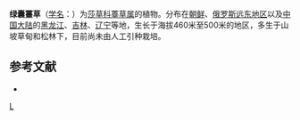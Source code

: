 {{Speciesbox 
| genus = Carex
| species = hypochlora
| authority = Freyn
}}
'''绿囊薹草'''（[[学名|学名]]：{{lang|la|''Carex hypochlora''}}）为[[莎草科|莎草科]][[薹草属|薹草属]]的植物。分布在[[朝鲜|朝鲜]]、[[俄罗斯远东地区|俄罗斯远东地区]]以及[[中国大陆|中国大陆]]的[[黑龙江|黑龙江]]、[[吉林|吉林]]、[[辽宁|辽宁]]等地，生长于海拔460米至500米的地区，多生于山坡草甸和松林下，目前尚未由人工引种栽培。

== 参考文献 ==
<div class="references-small">
* {{cite web| url =http://www.bioinfo.cn/db05/KmzwSpecies.php?action=view&id=6702| title =绿囊薹草| work =《中国高等植物数据库全库》| publisher =中国科学院微生物研究所| author =昆明植物研究所| accessdate =2009-02-24| deadurl =yes| archiveurl =https://web.archive.org/web/20160305010104/http://www.bioinfo.cn/db05/KmzwSpecies.php?action=view&id=6702| archivedate =2016-03-05}}
</div>
{{Taxonbar}}

{{DEFAULTSORT:Carex hypochlora}}
[[Category:薹草属|L]]